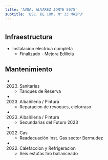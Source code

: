 ```yaml
---
title: 'AVDA. ALVAREZ JONTE 5075'
subtitle: 'ESC. DE COM. N° 33 MAIPU'
---
```


#
## Infraestructura

* Instalacion electrica completa 
    + Finalizado - Mejora Edilicia 


## Mantenimiento

*  (2023) Sanitarias 
    + Tanques de Reserva

*  (2023) Albañileria / Pintura 
    + Reparacion de revoques, cielorraso

*  (2023) Albañileria / Pintura 
    + Secundarias del Futuro 2023

*  (2022) Gas 
    + Readecuación Inst. Gas sector Bermudez

*  (2022) Calefaccion y Refrigeracion 
    + Seis estufas tiro ballanceado







